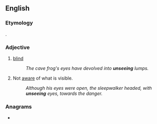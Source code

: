 ==English==

===Etymology===
{{af|en|un-|seeing}}.

===Adjective===
{{en-adj|-}}

# [[blind]]
#: ''The cave frog's eyes have devolved into '''unseeing''' lumps.''
# Not [[aware]] of what is visible.
#: ''Although his eyes were open, the sleepwalker headed, with '''unseeing''' eyes, towards the danger.''

===Anagrams===
* {{anagrams|en|a=eeginnsu|ingenues|ingénues|unigenes}}